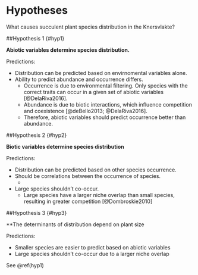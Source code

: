# Hypotheses {#hyp}

What causes succulent plant species distribution in the Knersvlakte? 


##Hypothesis 1 {#hyp1}

**Abiotic variables determine species distribution.**

Predictions:

* Distribution can be predicted based on envirnomental variables alone.
* Ability to predict abundance and occurrence differs.
    * Occurrence is due to environmental filtering. Only species with the correct traits can occur in a given set of abiotic variables [@DelaRiva2016].
    * Abundance is due to biotic interactions, which influence competition and coexistence [@deBello2013; @DelaRiva2016].
    * Therefore, abiotic variables should predict occurrence better than abundance.

##Hypothesis 2 {#hyp2}

**Biotic variables determine species distribution**

Predictions:

* Distribution can be predicted based on other species occurrence.
* Should be correlations between the occurrence of species.
    *
* Large species shouldn't co-occur.
    *  Large species have a larger niche overlap than small species, resulting in greater competition [@Dombroskie2010]

##Hypothesis 3 {#hyp3}

**The determinants of distribution depend on plant size

Predictions:

* Smaller species are easier to predict based on abiotic variables
* Large species shouldn't co-occur due to a larger niche overlap

See \@ref(hyp1)




